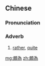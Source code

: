 {{also|颇为}}
==Chinese==
{{zh-forms|s=颇为}}

===Pronunciation===
{{zh-pron
|m=頗wéi
|c=po2 wai4
|cat=adv
}}

===Adverb===
{{zh-adv}}

# [[rather]], [[quite]]

[[mg:頗為]]
[[zh:頗為]]